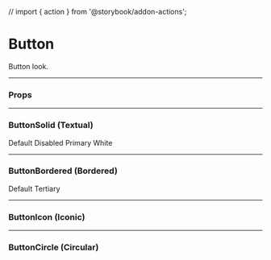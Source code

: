 // import { action } from '@storybook/addon-actions';

<Meta title="UI/Button" component={ButtonSolid} />

# Button

Button look.

---

### Props

<Props of={ButtonSolid} />

---

### ButtonSolid (Textual)

<Preview>
  <Story name="Default">
    <ButtonSolid>Default</ButtonSolid>
  </Story>
  <Story name="Textual Disabled">
    <ButtonSolid disabled>Disabled</ButtonSolid>
  </Story>
  <Story name="Primary">
    <ButtonSolid color="primary">Primary</ButtonSolid>
  </Story>
  <Story name="White">
    <ButtonSolid color="white">White</ButtonSolid>
  </Story>
</Preview>

---

### ButtonBordered (Bordered)

<Preview>
  <Story name="Bordered">
    <ButtonBordered>Default</ButtonBordered>
  </Story>
  <Story name="Tertiary">
    <ButtonBordered color="tertiary">Tertiary</ButtonBordered>
  </Story>
</Preview>

---

### ButtonIcon (Iconic)

<Preview>
  <Story name="Edit">
    <ButtonIcon color="white">
      <SvgIcon>
        <SvgIconEdit />
      </SvgIcon>
    </ButtonIcon>
  </Story>
  <Story name="Iconic Disabled">
    <ButtonIcon color="white" disabled>
      <SvgIcon>
        <SvgIconEdit />
      </SvgIcon>
    </ButtonIcon>
  </Story>
  <Story name="Book">
    <ButtonIcon color="white">
      <SvgIcon>
        <SvgIconBook />
      </SvgIcon>
    </ButtonIcon>
  </Story>
</Preview>

---

### ButtonCircle (Circular)

<Preview>
  <Story name="Cancel">
    <ButtonCircle color="grey">
      <SvgIcon>
        <SvgIconX />
      </SvgIcon>
    </ButtonCircle>
  </Story>
</Preview>

